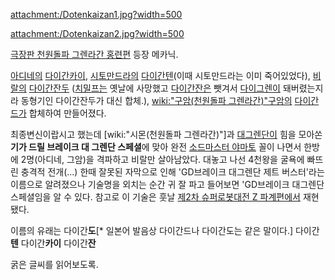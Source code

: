 attachment:/Dotenkaizan1.jpg?width=500

attachment:/Dotenkaizan2.jpg?width=500

[[극장판 천원돌파 그렌라간 홍련편]] 등장 메카닉. 

[[아디네]]의 [[다이간카이]], [[시토만드라]]의 [[다이간텐]](이때 시토만드라는 이미 죽어있었다), [[비랄]]의 [[다이간잔두]] ([[치밀프]]는 옛날에 사망했고 [[다이간잔]]은 뺏겨서 [[다이그렌]]이 돼버렸는지라 동형기인 다이간잔두가 대신 합체.), [[wiki:"구암(천원돌파 그렌라간)"구암]]의 [[다이간드]]가 합체하여 만들어졌다. 

최종변신이랍시고 했는데 [wiki:"시몬(천원돌파 그렌라간)"]과 [[대그렌단]]이 힘을 모아쏜 '''기가 드릴 브레이크 대 그렌단 스페셜'''에 맞아 완전 [[소드마스터 야마토]] 꼴이 나면서 한방에 2명(아디네, 그암)을 격파하고 비랄만 살아남았다. 대놓고 나선 4천왕을 굴욕에 빠뜨린 충격적 전개(...) 한때 잘못된 자막으로 인해 'GD브레이크 대그렌단 제트 버스터'라는 이름으로 알려졌으나 기술명을 외치는 순간 귀 잘 파고 들어보면 'GD브레이크 대그렌단 스페셜임을 알 수 있다. 참고로 이 기술은 훗날  [[제2차 슈퍼로봇대전 Z 파계편]]에서 재현됐다.

이름의 유래는
다이간'''도'''[* 일본어 발음상 다이간드나 다이간도는 같은 말이다.]
다이간'''텐'''
다이간'''카이'''
다이간'''잔'''

굵은 글씨를 읽어보도록.
